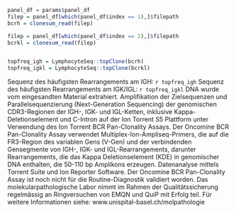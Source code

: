 ```r
panel_df = params$panel_df
filep = panel_df[which(panel_df$index == 1),]$filepath
bcrh = clonesum_read(filep)

filep = panel_df[which(panel_df$index == 2),]$filepath
bcrkl = clonesum_read(filep)


topfreq_igh = LymphocyteSeq::topClone(bcrh)
topfreq_igkl = LymphocyteSeq::topClone(bcrkl)
```


Sequenz des häufigsten Rearrangements am IGH: `r topfreq_igh`
Sequenz des häufigsten Rearrangements am IGK/IGL:  `r topfreq_igkl`
DNA wurde vom eingesandten Material extrahiert. Amplifikation der Zielsequenzen und Parallelsequenzierung (Next-Generation Sequencing) der genomischen CDR3-Regionen der IGH-, IGK- und IGL-Ketten, inklusive Kappa-Deletionselement und C-Intron auf der Ion Torrent S5 Plattform unter Verwendung des Ion Torrent BCR Pan-Clonality Assays. Der Oncomine BCR Pan-Clonality Assay verwendet Multiplex-Ion-Ampliseq-Primers, die auf die FR3-Region des variablen Gens (V-Gen) und der verbindenden Gensegmente von IGH-, IGK- und IGL-Rearrangements, darunter Rearrangements, die das Kappa Deletionselement (KDE) in genomischer DNA enthalten, die 50-110 bp Amplikons erzeugen. Datenanalyse mittels Torrent Suite und Ion Reporter Software.
Der Oncomine BCR Pan-Clonality Assay ist noch nicht für die Routine-Diagnostik validiert worden.
Das molekularpathologische Labor nimmt im Rahmen der Qualitätssicherung regelmässig an Ringversuchen von EMQN und QuiP mit Erfolg teil.
Für weitere Informationen siehe: www.unispital-basel.ch/molpathologie
